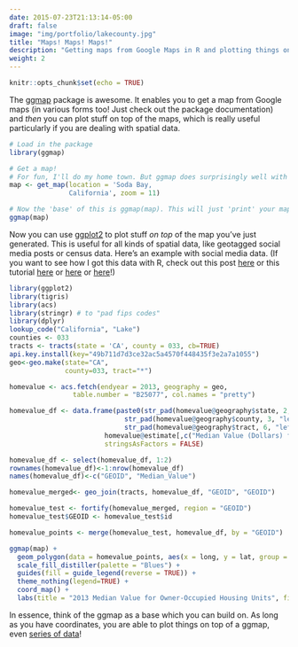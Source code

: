 ```yaml
---
date: 2015-07-23T21:13:14-05:00
draft: false
image: "img/portfolio/lakecounty.jpg"
title: "Maps! Maps! Maps!"
description: "Getting maps from Google Maps in R and plotting things on them"
weight: 2
---
```


```r
knitr::opts_chunk$set(echo = TRUE)
```

The [ggmap](https://cran.r-project.org/web/packages/ggmap/ggmap.pdf) package is awesome. It enables you to get a map from Google maps (in various forms too! Just check out the package documentation) and *then* you can plot stuff on top of the maps, which is really useful particularly if you are dealing with spatial data.

```r
# Load in the package
library(ggmap)

# Get a map!
# For fun, I'll do my home town. But ggmap does surprisingly well with limited search terms 
map <- get_map(location = 'Soda Bay,
               California', zoom = 11)

# Now the 'base' of this is ggmap(map). This will just 'print' your map. 
ggmap(map)
```

Now you can use [ggplot2](https://cran.r-project.org/web/packages/ggplot2/ggplot2.pdf) to plot stuff *on top* of the map you've just generated. This is useful for all kinds of spatial data, like geotagged social media posts or census data. Here's an example with social media data. (If you want to see how I got this data with R, check out this post [here](https://lyons7.github.io/portfolio/2017-03-12-census-data/) or this tutorial [here](http://mazamascience.com/WorkingWithData/?p=1494) or [here](http://zevross.com/blog/2015/10/14/manipulating-and-mapping-us-census-data-in-r-using-the-acs-tigris-and-leaflet-packages-3/#census-data-the-easyer-way) or [here](http://dlab.berkeley.edu/blog/season-sharing-data-working-newly-released-census-2010-2014-acs-5-year-data-r)!)

```r
library(ggplot2)
library(tigris)
library(acs)
library(stringr) # to "pad fips codes"
library(dplyr)
lookup_code("California", "Lake")
counties <- 033
tracts <- tracts(state = 'CA', county = 033, cb=TRUE)
api.key.install(key="49b711d7d3ce32ac5a4570f448435f3e2a7a1055")
geo<-geo.make(state="CA",
              county=033, tract="*")

homevalue <- acs.fetch(endyear = 2013, geography = geo,
                table.number = "B25077", col.names = "pretty")

homevalue_df <- data.frame(paste0(str_pad(homevalue@geography$state, 2, "left", pad="0"), 
                             str_pad(homevalue@geography$county, 3, "left", pad="0"), 
                             str_pad(homevalue@geography$tract, 6, "left", pad="0")), 
                        homevalue@estimate[,c("Median Value (Dollars) for Owner-Occupied Housing Units: Median value (dollars)")], 
                        stringsAsFactors = FALSE)

homevalue_df <- select(homevalue_df, 1:2)
rownames(homevalue_df)<-1:nrow(homevalue_df)
names(homevalue_df)<-c("GEOID", "Median_Value")

homevalue_merged<- geo_join(tracts, homevalue_df, "GEOID", "GEOID")

homevalue_test <- fortify(homevalue_merged, region = "GEOID")
homevalue_test$GEOID <- homevalue_test$id

homevalue_points <- merge(homevalue_test, homevalue_df, by = "GEOID")
```

```r
ggmap(map) +
  geom_polygon(data = homevalue_points, aes(x = long, y = lat, group = group, fill = Median_Value),   alpha=0.75) +
  scale_fill_distiller(palette = "Blues") +
  guides(fill = guide_legend(reverse = TRUE)) +
  theme_nothing(legend=TRUE) +
  coord_map() +
  labs(title = "2013 Median Value for Owner-Occupied Housing Units", fill = "Value (Dollars)")
```

In essence, think of the ggmap as a base which you can build on. As long as you have coordinates, you are able to plot things on top of a ggmap, even [series of data](https://lyons7.github.io/portfolio/2017-03-10-emoji-maps/)!
